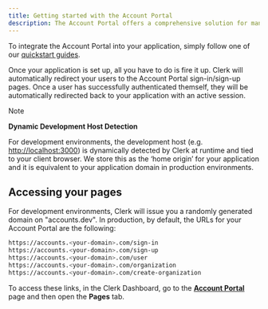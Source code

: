 ```yaml
---
title: Getting started with the Account Portal
description: The Account Portal offers a comprehensive solution for managing user authentication and profile management in your web application and is the fastest way to add Clerk's authentication to your application with minimal code required.
---
```


To integrate the Account Portal into your application, simply follow one of our [quickstart guides](/docs/quickstarts/overview).

Once your application is set up, all you have to do is fire it up. Clerk will automatically redirect your users to the Account Portal sign-in/sign-up pages. Once a user has successfully authenticated themself, they will be automatically redirected back to your application with an active session.

> [!NOTE]
> **Dynamic Development Host Detection**
>
> For development environments, the development host (e.g. [http://localhost:3000](http://localhost:3000)) is dynamically detected by Clerk at runtime and tied to your client browser. We store this as the ‘home origin’ for your application and it is equivalent to your application domain in production environments.

## Accessing your pages

For development environments, Clerk will issue you a randomly generated domain on "accounts.dev". In production, by default, the URLs for your Account Portal are the following:

```sh {{ prettier: false }}
https://accounts.<your-domain>.com/sign-in
https://accounts.<your-domain>.com/sign-up
https://accounts.<your-domain>.com/user
https://accounts.<your-domain>.com/organization
https://accounts.<your-domain>.com/create-organization
```

To access these links, in the Clerk Dashboard, go to the **[Account Portal](https://dashboard.clerk.com/last-active?path=account-portal)** page and then open the **Pages** tab.
